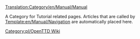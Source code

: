 [[Translation:Category/en/Manual/Manual]]

A Category for Tutorial related pages.
Articles that are called by [[Template:en/Manual/Navigation]] are automatically placed here.

[[Category:pl/OpenTTD Wiki]]